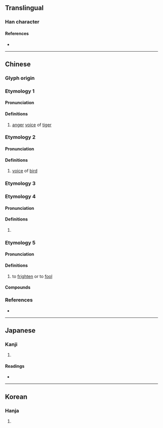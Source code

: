 {{character info/new}}
==Translingual==

===Han character===
{{Han char|rn=30|rad=口|as=08|sn=11|four=61014|canj=RYPN,RYPU|ids=⿰口虎}}

====References====
* {{Han ref|kx=0193.120|dkj=03756|dj=0413.230|hdz=10640.010|uh=552C|ud=21804|bh=B0E4|bd=45284}}

----

==Chinese==
{{zh-forms}}

===Glyph origin===
{{Han etym}}
{{Han compound|口|虎|c1=s|c2=p|ls=psc}}

===Etymology 1===
====Pronunciation====
{{zh-pron
|m=xiāo
|c=
|mc=1
|oc=1
|cat=n
}}

====Definitions====
{{zh-hanzi}}

# [[anger]] [[voice]] of [[tiger]]

===Etymology 2===
====Pronunciation====
{{zh-pron
|m=guó
|c=
|mc=2
|oc=2
|cat=n
}}

====Definitions====
{{zh-hanzi}}

# [[voice]] of [[bird]]

===Etymology 3===
{{zh-see|號|v|to roar}}

===Etymology 4===
====Pronunciation====
{{zh-pron
|m=xià
|c=haak3
|cat=v
}}

====Definitions====
{{zh-hanzi}}

# {{zh-alt-form|嚇|to [[frighten]]|tr=-}}

===Etymology 5===
====Pronunciation====
{{zh-pron
|m=hǔ
|c=fu2
|mn=hó
|cat=v
}}

====Definitions====
{{zh-hanzi}}

# to [[frighten]] or to [[fool]]

====Compounds====
{{zh-der|嚇唬|唬鬼瞞神|嚇眉唬眼|唬人|詐唬}}

===References===
* {{R:yue:mfccd}}

----

==Japanese==

===Kanji===
{{ja-kanji|grade=|rs=口08}}

# {{defn|lang=ja|sort=口08}}

====Readings====
* {{ja-readings|on=[[か]] (ka), [[け]] (ke), [[こう]] (kō), [[ごう]] (gō), [[きょう]] (kyō), [[かく]] (kaku), [[きゃく]] (kyaku)|kun=}}

----

==Korean==

===Hanja===
{{ko-hanja|hangeul=호|rv=ho|mr=ho}}

# {{defn|lang=ko|sort=口08}}